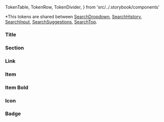   TokenTable,
  TokenRow,
  TokenDivider,
} from 'src/../.storybook/components'

*This tokens are shared between
[SearchDropdown](?path=/docs/features-search-searchdropdown--default-story),
[SearchHistory](?path=/docs/features-search-searchhistory--default-story),
[SearchInput](?path=/docs/features-search-searchinput--default-story),
[SearchSuggestions](?path=/docs/features-search-searchsuggestions--default-story),
[SearchTop](?path=/docs/features-search-searchtop--default-story).

<TokenTable>
  <TokenRow
    token="--fs-search-min-height"
    value="var(--fs-spacing-7)"
  />
</TokenTable>

### Title
<TokenTable>
  <TokenRow
    token="--fs-search-title"
    value="var(--fs-text-size-3)"
  />
  <TokenRow
    token="--fs-search-title-line-height"
    value="1.5"
  />
  <TokenDivider />
  <TokenRow
    token="--fs-search-title-small-margin-bottom"
    value="var(--fs-spacing-1)"
  />
  <TokenRow
    token="--fs-search-title-small-font-size"
    value="var(--fs-text-size-2)"
  />
  <TokenRow
    token="--fs-search-title-small-color"
    value="var(--fs-color-neutral-6)"
  />
</TokenTable>

### Section
<TokenTable>
  <TokenRow
    token="--fs-search-section-padding"
    value="var(--fs-spacing-1) 0"
  />
  <TokenRow
    token="--fs-search-section-background-color"
    value="var(--fs-color-neutral-0)"
  />
  <TokenRow
    token="--fs-search-section-border-bottom"
    value="var(--fs-border-width) solid var(--fs-border-color-light)"
  />
</TokenTable>

### Link
<TokenTable>
  <TokenRow
    token="--fs-search-item-link-color "
    value="var(--fs-color-text-light)"
  />
  <TokenRow
    token="--fs-search-item-link-width"
    value="100%"
  />
  <TokenRow
    token="--fs-search-item-link-padding-right"
    value="var(--fs-spacing-3)"
  />
  <TokenRow
    token="--fs-search-item-link-padding-left"
    value="var(--fs-spacing-3)"
  />
</TokenTable>

### Item
<TokenTable>
  <TokenRow
    token="--fs-search-item-margin-right"
    value="calc(-1 * var(--fs-spacing-3))"
  />
  <TokenRow
    token="--fs-search-item-margin-left"
    value="calc(-1 * var(--fs-spacing-3))"
  />
  <TokenRow
    token="--fs-search-item-font-size"
    value="var(--fs-text-size-2)"
  />
  <TokenRow
    token="--fs-search-item-line-height"
    value="1.25"
  />
  <TokenRow
    token="--fs-search-item-background-color-hover"
    value="var(--fs-color-main-0)"
  />
</TokenTable>

### Item Bold
<TokenTable>
  <TokenRow
    token="--fs-search-item-bold-font-weight"
    value="var(--fs-text-weight-bold)"
  />
  <TokenRow
    token="--fs-search-item-bold-color"
    value="var(--fs-text-weight-bold)"
  />
</TokenTable>

### Icon
<TokenTable>
  <TokenRow
    token="--fs-search-item-icon-color"
    value="var(--fs-color-neutral-4)"
  />
  <TokenRow
    token="--fs-search-item-icon-margin-right"
    value="var(--fs-spacing-1)"
  />
</TokenTable>

### Badge
<TokenTable>
  <TokenRow
    token="--fs-search-badge-margin-right"
    value="var(--fs-spacing-1)"
  />
</TokenTable>

